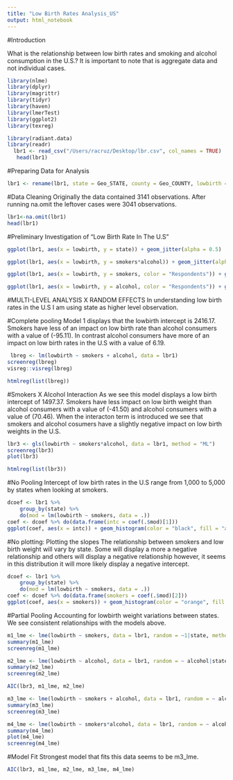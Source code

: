 ---
title: "Low Birth Rates Analysis_US"
output: html_notebook
---
#Introduction 

What is the relationship between low birth rates and smoking and alcohol consumption in the U.S.? It is important to note that is aggregate data and not individual cases.
```{r}
library(nlme)
library(dplyr)
library(magrittr)
library(tidyr)
library(haven)
library(lmerTest)
library(ggplot2)
library(texreg)
```

```{r}
library(radiant.data)
library(readr)
  lbr1 <- read_csv("/Users/racruz/Desktop/lbr.csv", col_names = TRUE)
   head(lbr1)
```

#Preparing Data for Analysis

```{r}

lbr1 <- rename(lbr1, state = Geo_STATE, county = Geo_COUNTY, lowbirth = SE_NV002_001,smokers = SE_T011_001,alcohol = SE_T011_002)

```

#Data Cleaning
Originally the data contained 3141 observations. After running na.omit the leftover cases were 3041 observations.
```{r}
lbr1<-na.omit(lbr1)
head(lbr1)
```

#Preliminary Investigation of "Low Birth Rate In The U.S"

```{r}
ggplot(lbr1, aes(x = lowbirth, y = state)) + geom_jitter(alpha = 0.5)

ggplot(lbr1, aes(x = lowbirth, y = smokers*alcohol)) + geom_jitter(alpha = 0.5)

ggplot(lbr1, aes(x = lowbirth, y = smokers, color = "Respondents")) + geom_jitter(alpha = 0.5)

ggplot(lbr1, aes(x = lowbirth, y = alcohol, color = "Respondents")) + geom_jitter(alpha = 0.5)

```

#MULTI-LEVEL ANALYSIS X RANDOM EFFECTS
In understanding low birth rates in the U.S I am using state as higher level observation.


#Complete pooling
Model 1 displays that the lowbirth intercept is 2416.17. Smokers have less of an impact on low birth rate than alcohol consumers with a value of (-95.11). In contrast alcohol consumers have more of an impact on low birth rates in the U.S with a value of 6.19.

```{r}
 lbreg <- lm(lowbirth ~ smokers + alcohol, data = lbr1)
screenreg(lbreg)
visreg::visreg(lbreg)
```

```{r, message=FALSE, warning=FALSE, results="asis"}
htmlreg(list(lbreg))
```


#Smokers X Alcohol Interaction
As we see this model displays a low birth intercept of 1497.37. Smokers have less impact on low birth weight than alcohol consumers with a value of (-41.50) and alcohol consumers with a value of (70.46). When the interacton term is introduced we see that smokers and alcohol cosumers have a slightly negative impact on low birth weights in the U.S.

```{r}
lbr3 <- gls(lowbirth ~ smokers*alcohol, data = lbr1, method = "ML")
screenreg(lbr3)
plot(lbr3)

```


```{r, message=FALSE, warning=FALSE, results="asis"}
htmlreg(list(lbr3))
```


#No Pooling
Intercept of low birth rates in the U.S range from 1,000 to 5,000 by states when looking at smokers.

```{r}

dcoef <- lbr1 %>% 
    group_by(state) %>% 
    do(mod = lm(lowbirth ~ smokers, data = .))
coef <- dcoef %>% do(data.frame(intc = coef(.$mod)[1]))
ggplot(coef, aes(x = intc)) + geom_histogram(color = "black", fill = "aqua marine1")

```


#No plotting: Plotting the slopes
The relationship between smokers and low birth weight  will vary by state. Some will display a more a negative relationship and others will display a negative relationship however, it seems in this distribution it will more likely display a negative intercept.


```{r}
dcoef <- lbr1 %>% 
    group_by(state) %>% 
    do(mod = lm(lowbirth ~ smokers, data = .))
coef <- dcoef %>% do(data.frame(smokers = coef(.$mod)[2]))
ggplot(coef, aes(x = smokers)) + geom_histogram(color = "orange", fill = "purple")
```






#Partial Pooling
Accounting for lowbirth weight variations between states. We see consistent relationships with the models above. 


```{r}
m1_lme <- lme(lowbirth ~ smokers, data = lbr1, random = ~1|state, method = "ML")
summary(m1_lme)
screenreg(m1_lme)
```


```{r}
m2_lme <- lme(lowbirth ~ alcohol, data = lbr1, random = ~ alcohol|state, method = "ML")
summary(m2_lme)
screenreg(m2_lme)

```

```{r}
AIC(lbr3, m1_lme, m2_lme)
```

```{r}
m3_lme <- lme(lowbirth ~ smokers + alcohol, data = lbr1, random = ~ alcohol|state, method = "ML")
summary(m3_lme)
screenreg(m3_lme)
```

```{r}
m4_lme <- lme(lowbirth ~ smokers*alcohol, data = lbr1, random = ~ alcohol|state, method = "ML")
summary(m4_lme)
plot(m4_lme)
screenreg(m4_lme)
```
#Model Fit
Strongest model that fits this data seems to be m3_lme.
```{r}
AIC(lbr3, m1_lme, m2_lme, m3_lme, m4_lme)

```


